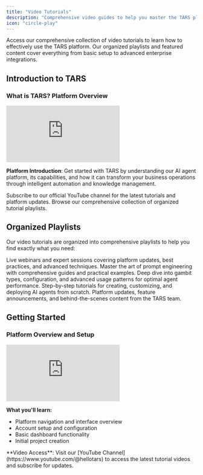 ```yaml
---
title: "Video Tutorials"
description: "Comprehensive video guides to help you master the TARS platform features and capabilities"
icon: "circle-play"
---
```


Access our comprehensive collection of video tutorials to learn how to effectively use the TARS platform. Our organized playlists and featured content cover everything from basic setup to advanced enterprise integrations.

## Introduction to TARS

### What is TARS? Platform Overview
<iframe
  className="w-full aspect-video rounded-xl"
  autoPlay
  src="https://www.loom.com/embed/d3c418ad9be04d6081699566352ef2e4?sid=91836138-35b8-42bc-a5bc-5af1f502024f"
  title="TARS Platform Overview and Initial Setup"
  frameBorder="0"
  allow="accelerometer; autoplay; clipboard-write; encrypted-media; gyroscope; picture-in-picture"
  allowFullScreen
></iframe>


**Platform Introduction**: Get started with TARS by understanding our AI agent platform, its capabilities, and how it can transform your business operations through intelligent automation and knowledge management.

<CardGroup cols={2}>
<Card title="YouTube Channel" icon="youtube" href="https://www.youtube.com/@hellotars" target="_blank">
  Subscribe to our official YouTube channel for the latest tutorials and platform updates.
</Card>

<Card title="All Playlists" icon="list" href="https://www.youtube.com/@hellotars/playlists" target="_blank">
  Browse our comprehensive collection of organized tutorial playlists.
</Card>
</CardGroup>

## Organized Playlists

Our video tutorials are organized into comprehensive playlists to help you find exactly what you need:

<CardGroup cols={2}>
<Card title="Webinars" icon="video" href="https://www.youtube.com/playlist?list=PLwi-tNseYHhqvaYjI2tos2eM50w4-HrtQ" target="_blank">
  Live webinars and expert sessions covering platform updates, best practices, and advanced techniques.
</Card>

<Card title="Prompting Guides" icon="keyboard" href="https://www.youtube.com/playlist?list=PLwi-tNseYHhqHAex3t7MJHLtFz_SXMI_c" target="_blank">
  Master the art of prompt engineering with comprehensive guides and practical examples.
</Card>

<Card title="All About Gambits" icon="puzzle-piece" href="https://www.youtube.com/playlist?list=PLwi-tNseYHhplJeu7dpZug6OHnk_xYrI1" target="_blank">
  Deep dive into gambit types, configuration, and advanced usage patterns for optimal agent performance.
</Card>

<Card title="Agent Building Guides" icon="robot" href="https://www.youtube.com/playlist?list=PLwi-tNseYHhqa7vtauVPkwzKi5of67qUN" target="_blank">
  Step-by-step tutorials for creating, customizing, and deploying AI agents from scratch.
</Card>

<Card title="TARS Chronicles" icon="book" href="https://www.youtube.com/playlist?list=PLwi-tNseYHhpv66KDSORTg04MzNLe4l3k" target="_blank">
  Platform updates, feature announcements, and behind-the-scenes content from the TARS team.
</Card>
</CardGroup>



## Getting Started

### Platform Overview and Setup
<iframe
  className="w-full aspect-video rounded-xl"
  src="https://www.youtube.com/embed/4fcJ3YGspKo"
  title="Introduction to TARS: AI Agent Platform Overview"
  frameBorder="0"
  allow="accelerometer; autoplay; clipboard-write; encrypted-media; gyroscope; picture-in-picture"
  allowFullScreen
></iframe>


**What you'll learn:**
- Platform navigation and interface overview
- Account setup and configuration
- Basic dashboard functionality
- Initial project creation

<Info>
**Video Access**: Visit our [YouTube Channel](https://www.youtube.com/@hellotars) to access the latest tutorial videos and subscribe for updates.
</Info>